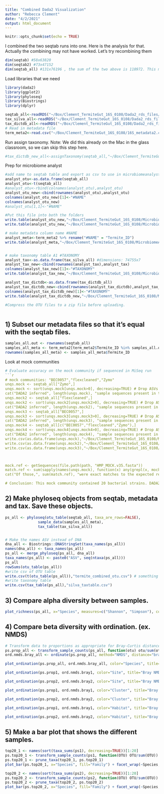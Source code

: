 ```yaml
---
title: "Combined Dada2 Visualization"
author: "Rebecca Clement"
date: "4/2/2021"
output: html_document
---
```


```r
knitr::opts_chunk$set(echo = TRUE)
```
I combined the two seqtab runs into one. Here is the analysis for that. Actually the combining may not have worked. Let's try recombining them
```r
dim(seqtab) #58x63820
dim(seqtab2) #73x47152
dim(seqtab_all) #131x76196 , the sum of the two above is 110972. This means there is more to go.
```

Load libraries that we need
```r
library(dada2)
library(ggplot2)
library(phyloseq)
library(Biostrings)
library(dplyr)
```

```r
seqtab_all<-readRDS("~/Box/Clement_TermiteGut_16S_0108/Dada2_rds_files/trimmed_outfiles/seqtab_all.rds")
tax_silva_all<-readRDS("~/Box/Clement_TermiteGut_16S_0108/Dada2_rds_files/trimmed_outfiles/tax_all_silva.rds")
tax_dictdb_all<-readRDS("~/Box/Clement_TermiteGut_16S_0108/Dada2_rds_files/trimmed_outfiles/tax_all_dictdb.rds")
# Read in metadata file
term_meta2<-read.csv("~/Box/Clement_TermiteGut_16S_0108/16S_metadata2.csv")
```
Run assign taxonomy. Note: We did this already on the Mac in the glass classroom, so we can skip this step here.
```r
#tax_dictdb_new_all<-assignTaxonomy(seqtab_all,"~/Box/Clement_TermiteGut_16S_0108/refs/DictDb_names.fasta",taxLevels = c("Phylum","Class","Order","Family","Genus","Species"))
```

Prep for microbiome analyst
```r
#add name to seqtab table and export as csv to use in microbiomeanalyst. Rows are OTUs. Samples are columns. Add #NAME to header row
analyst_otu<-as.data.frame(seqtab_all)
analyst_otu<-t(seqtab_all)
#analyst_otu<-rbind(colnames(analyst_otu),analyst_otu)
analyst_otu_new<-cbind(rownames(analyst_otu),analyst_otu)
colnames(analyst_otu_new)[1]<-"#NAME"
colnames(analyst_otu_new)
#analyst_otu[1,1]<-"#NAME"

#Put this file into both the folders
write.table(analyst_otu_new,"~/Box/Clement_TermiteGut_16S_0108/MicrobiomeAnalyst/DictDB_2/combined_otu.csv",sep=",",row.names = FALSE, col.names=T)
write.table(analyst_otu_new,"~/Box/Clement_TermiteGut_16S_0108/MicrobiomeAnalyst/Silva_2/combined_otu.csv",sep=",",row.names = FALSE, col.names=T)

# make metadata column name #NAME
analyst_meta<-term_meta2 %>% rename("#NAME" = "Termite_ID")
write.table(analyst_meta,"~/Box/Clement_TermiteGut_16S_0108/MicrobiomeAnalyst/meta.csv",sep=",",row.names=F)


# make taxonomy table A1 #TAXONOMY
analyst_tax<-as.data.frame(tax_silva_all) #dimensions: 74755x7
analyst_tax_new<-cbind(rownames(analyst_tax),analyst_tax)
colnames(analyst_tax_new)[1]<-"#TAXONOMY"
write.table(analyst_tax_new,"~/Box/Clement_TermiteGut_16S_0108/MicrobiomeAnalyst/Silva_2/combined_silva_tax.csv",sep=",",row.names=F)

analyst_tax_dictdb<-as.data.frame(tax_dictdb_all)
analyst_tax_dictdb_new<-cbind(rownames(analyst_tax_dictdb),analyst_tax_dictdb)
colnames(analyst_tax_dictdb_new)[1]<-"#TAXONOMY"
write.table(analyst_tax_dictdb_new,"~/Box/Clement_TermiteGut_16S_0108/MicrobiomeAnalyst/DictDB_2/combined_dictdb_tax.csv",sep=",",row.names=F)

#Compress the OTU files to a zip file before uploading.

```
```r

```

## 1) Subset our metadata files so that it's equal with the seqtab files.
```r
samples_all.out <- rownames(seqtab_all)
samples_all_meta <- term_meta2[term_meta2$Termite_ID %in% samples_all.out,]
rownames(samples_all_meta) <- samples_all_meta$Termite_ID
```
Look at mock communities
```r
# Evaluate accuracy on the mock community if sequenced in MiSeq run
```r
# mock communities: "BEC0057","flexcleaned","Zymo"
unqs.mock <- seqtab_all["Zymo",]
unqs.mock <- sort(unqs.mock[unqs.mock>0], decreasing=TRUE) # Drop ASVs absent in the Mock
cat("DADA2 inferred", length(unqs.mock), "sample sequences present in the Mock community.\n") #92 sample sequences
unqs.mock2 <- seqtab_all["flexcleaned",]
unqs.mock2 <- sort(unqs.mock2[unqs.mock2>0], decreasing=TRUE) # Drop ASVs absent in the Mock
cat("DADA2 inferred", length(unqs.mock2), "sample sequences present in the Mock community.\n") #70 sample sequences
unqs.mock3 <- seqtab_all["BEC0057",]
unqs.mock3 <- sort(unqs.mock3[unqs.mock3>0], decreasing=TRUE) # Drop ASVs absent in the Mock
cat("DADA2 inferred", length(unqs.mock3), "sample sequences present in the Mock community.\n") #71 sample sequences
unqs.mock4 <- seqtab_all[c("BEC0057","flexcleaned","Zymo"),]
unqs.mock4 <- sort(unqs.mock4[unqs.mock4>0], decreasing=TRUE) # Drop ASVs absent in the Mock
cat("DADA2 inferred", length(unqs.mock4), "sample sequences present in the Mock community.\n") #233 sample sequences
write.csv(as.data.frame(unqs.mock),"~/Box/Clement_TermiteGut_16S_0108/Mock/mock_otu_zymo.csv")
write.csv(as.data.frame(unqs.mock2),"~/Box/Clement_TermiteGut_16S_0108/Mock/mock_otu_flex.csv")
write.csv(as.data.frame(unqs.mock3),"~/Box/Clement_TermiteGut_16S_0108/Mock/mock_otu_BEC0057.csv")



mock.ref <- getSequences(file.path(path, "HMP_MOCK.v35.fasta"))
match.ref <- sum(sapply(names(unqs.mock), function(x) any(grepl(x, mock.ref))))
cat("Of those,", sum(match.ref), "were exact matches to the expected reference sequences.\n")

# Conclusion: This mock community contained 20 bacterial strains. DADA2 identified 20 ASVs all of which exactly match the reference genomes of the expected community members. 

```

## 2) Make phyloseq objects from seqtab, metadata and tax. Save these objects.
```r
ps_all <- phyloseq(otu_table(seqtab_all, taxa_are_rows=FALSE), 
               sample_data(samples_all_meta), 
               tax_table(tax_silva_all))


# Make the names ASV instead of DNA
dna_all <- Biostrings::DNAStringSet(taxa_names(ps_all))
names(dna_all) <- taxa_names(ps_all)
ps_all <- merge_phyloseq(ps_all, dna_all)
taxa_names(ps_all) <- paste0("ASV", seq(ntaxa(ps_all)))
ps_all
rowSums(otu_table(ps_all))
#write csv of OTU table
write.csv(t(otu_table(ps_all)),"termite_combined_otu.csv") # something seems very wrong with this data
#write taxonomy table
write.csv(tax_table(ps_all),"silva_taxtable.csv")
```

## 3) Compare alpha diversity between samples.
```r
plot_richness(ps_all, x="Species", measures=c("Shannon", "Simpson"), color="Site")

```

## 4) Compare beta diversity with ordination. (ex. NMDS)
```r
# Transform data to proportions as appropriate for Bray-Curtis distances
ps.prop_all <- transform_sample_counts(ps_all, function(otu) otu/sum(otu))
ord.nmds.bray_all <- ordinate(ps.prop_all, method="NMDS", distance="bray")

plot_ordination(ps.prop_all, ord.nmds.bray_all, color="Species", title="Bray NMDS")

```
```r
plot_ordination(ps.prop1, ord.nmds.bray1, color="Site", title="Bray NMDS")

plot_ordination(ps.prop2, ord.nmds.bray2, color="Site", title="Bray NMDS")
```
```r
plot_ordination(ps.prop1, ord.nmds.bray1, color="Cluster", title="Bray NMDS")

plot_ordination(ps.prop2, ord.nmds.bray2, color="Cluster", title="Bray NMDS")
```

```r
plot_ordination(ps.prop1, ord.nmds.bray1, color="Habitat", title="Bray NMDS")

plot_ordination(ps.prop2, ord.nmds.bray2, color="Habitat", title="Bray NMDS")
```

## 5) Make a bar plot that shows the different samples. 
```r
top20_1 <- names(sort(taxa_sums(ps1), decreasing=TRUE))[1:20]
ps.top20_1 <- transform_sample_counts(ps1, function(OTU) OTU/sum(OTU))
ps.top20_1 <- prune_taxa(top20_1, ps.top20_1)
plot_bar(ps.top20_1, x="Species", fill="Family") + facet_wrap(~Species, scales="free_x")

top20_2 <- names(sort(taxa_sums(ps2), decreasing=TRUE))[1:20]
ps.top20_2 <- transform_sample_counts(ps2, function(OTU) OTU/sum(OTU))
ps.top20_2 <- prune_taxa(top20_2, ps.top20_2)
plot_bar(ps.top20_2, x="Species", fill="Family") + facet_wrap(~Species, scales="free_x")
```

